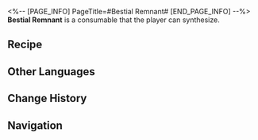 <%-- [PAGE_INFO]
PageTitle=#Bestial Remnant#
[END_PAGE_INFO] --%>
{{Consumable Infobox
|id          = 402034
|image       = Item Bestial Remnant.png{{subst:void|<!--$UPLOAD:<<SpriteOutput/ItemFigures/402034.png>-<Item Bestial Remnant.png>-<Consumable Icons>>-->}}
|type        = Defense Consumables
|rarity      = 3
|effect      = When used, increases the Effect Resistance of all allies by 30% in the next battle.
|description = It is well known that a human is merely the combination of bones, flesh, and a few dozen grams of soul. None of which can survive alone once separated. Yet this piece of a chimeric beast continues to twitch from time to time, as if letting out a defiant cry. Some scholars claim it's due to lingering neural impulses that haven't completely faded.
|effectType  = 
|effectType2 = 
|effectType3 = 
|recipe      = {{cx|Source missing}}
|source1     = [[Omni-Synthesizer]]
|source2     = 
|source3     = 
}}
{{Description|''"Or perhaps... life isn't as fragile as we've always believed..."''}}
'''Bestial Remnant''' is a consumable that the player can synthesize.

==Recipe==
{{Recipe
|type             = Synthesis
|group            = Consumable
|Silk Spindle     = 1
|Bough of Thought = 3
|Mechanical Parts = 2
|sort             = Silk Spindle;Bough of Thought;Mechanical Parts
}}

==Other Languages==
{{Other Languages
|en   = Bestial Remnant
|zhs  = 奇兽残留物
|zht  = 奇獸殘留物
|ja   = 奇獣の残留物
|ko   = 환수의 잔재
|es   = Restos de bestia
|fr   = Restes de bête
|ru   = Останки мифического существа
|th   = เศษซากอสูร
|vi   = Tàn Tích Dị Thú
|de   = Überreste einer Bestie
|id   = Bestial Remnant
|pt   = Remanescente Bestial
}}

==Change History==
{{Change History|3.3}}

==Navigation==
{{Consumable Navbox}}